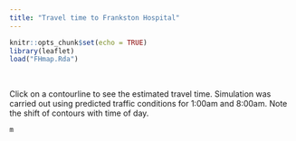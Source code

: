 ```yaml
---
title: "Travel time to Frankston Hospital"
---
```


```r
knitr::opts_chunk$set(echo = TRUE)
library(leaflet)
load("FHmap.Rda")
```
<br>

Click on a contourline to see the estimated travel time. 
Simulation was carried out using predicted traffic conditions for 1:00am and 8:00am. Note the shift of
contours with time of day.

```r
m
```


